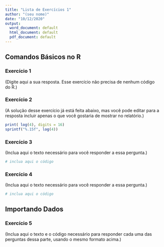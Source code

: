 ```yaml
---
title: "Lista de Exercícios 1"
author: "(seu nome)"
date: "10/12/2020"
output:
  word_document: default
  html_document: default
  pdf_document: default
---
```



## Comandos Básicos no R


### Exercício 1

(Digite aqui a sua resposta. Esse exercício não precisa de nenhum código do R.)


### Exercício 2

(A solução desse exercício já está feita abaixo, mas você pode editar para a resposta incluir apenas o que você gostaria de mostrar no relatório.)


```r
print( log(4), digits = 16)
sprintf("%.15f", log(4))
```


### Exercício 3

(Inclua aqui o texto necessário para você responder a essa pergunta.)

```r
# inclua aqui o código 

```


### Exercício 4

(Inclua aqui o texto necessário para você responder a essa pergunta.)

```r
# inclua aqui o código 

```


## Importando Dados


### Exercício 5

(Inclua aqui o texto e o código necessário para responder cada uma das perguntas dessa parte, usando o mesmo formato acima.)






